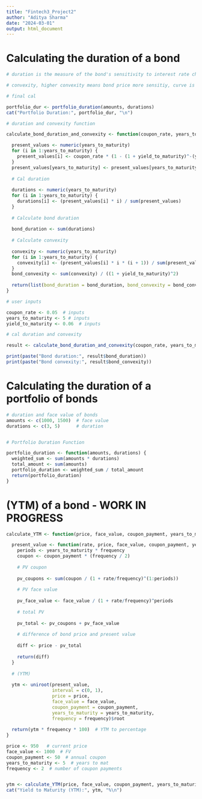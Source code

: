 ```yaml
---
title: "Fintech3_Project2"
author: "Aditya Sharma"
date: "2024-03-01"
output: html_document
---
```


# Calculating the duration of a bond 

```r


# duration is the measure of the bond's sensitivity to interest rate changess

# convexity, higher convexity means bond price more sensitiy, curve is steeper moves are more drastic 

# final cal 

portfolio_dur <- portfolio_duration(amounts, durations)
cat("Portfolio Duration:", portfolio_dur, "\n")

# duration and convexity function 

calculate_bond_duration_and_convexity <- function(coupon_rate, years_to_maturity, yield_to_maturity) {

  present_values <- numeric(years_to_maturity)
  for (i in 1:years_to_maturity) {
    present_values[i] <- coupon_rate * (1 - (1 + yield_to_maturity)^-(years_to_maturity - i + 1)) / yield_to_maturity
  }
  present_values[years_to_maturity] <- present_values[years_to_maturity] + (1 / (1 + yield_to_maturity)^years_to_maturity)
  
  # Cal duration 
  
  durations <- numeric(years_to_maturity)
  for (i in 1:years_to_maturity) {
    durations[i] <- (present_values[i] * i) / sum(present_values)
  }
  
  # Calculate bond duration
  
  bond_duration <- sum(durations)
  
  # Calculate convexity
  
  convexity <- numeric(years_to_maturity)
  for (i in 1:years_to_maturity) {
    convexity[i] <- (present_values[i] * i * (i + 1)) / sum(present_values)
  }
  bond_convexity <- sum(convexity) / ((1 + yield_to_maturity)^2)
  
  return(list(bond_duration = bond_duration, bond_convexity = bond_convexity))
}

# user inputs 

coupon_rate <- 0.05  # inputs 
years_to_maturity <- 5 # inputs 
yield_to_maturity <- 0.06  # inputs 

# cal duration and convexity 

result <- calculate_bond_duration_and_convexity(coupon_rate, years_to_maturity, yield_to_maturity)

print(paste("Bond duration:", result$bond_duration))
print(paste("Bond convexity:", result$bond_convexity))

```

# Calculating the duration of a portfolio of bonds

```r

# duration and face value of bonds 
amounts <- c(1000, 1500)  # face value 
durations <- c(3, 5)      # duration 


# Portfolio Duration Function 

portfolio_duration <- function(amounts, durations) {
  weighted_sum <- sum(amounts * durations)
  total_amount <- sum(amounts)
  portfolio_duration <- weighted_sum / total_amount
  return(portfolio_duration)
}

```

# (YTM) of a bond - WORK IN PROGRESS

```r

calculate_YTM <- function(price, face_value, coupon_payment, years_to_maturity, frequency = 1) {

  present_value <- function(rate, price, face_value, coupon_payment, years_to_maturity, frequency) {
    periods <- years_to_maturity * frequency
    coupon <- coupon_payment * (frequency / 2)  
    
    # PV coupon
    
    pv_coupons <- sum(coupon / (1 + rate/frequency)^(1:periods))
    
    # PV face value 
    
    pv_face_value <- face_value / (1 + rate/frequency)^periods
    
    # total PV 
    
    pv_total <- pv_coupons + pv_face_value
    
    # difference of bond price and present value 
    
    diff <- price - pv_total
    
    return(diff)
  }
  
  # (YTM) 
  
  ytm <- uniroot(present_value, 
                 interval = c(0, 1),
                 price = price, 
                 face_value = face_value,
                 coupon_payment = coupon_payment,
                 years_to_maturity = years_to_maturity, 
                 frequency = frequency)$root
  
  return(ytm * frequency * 100)  # YTM to percentage
}

price <- 950   # current price 
face_value <- 1000  # FV
coupon_payment <- 50  # annual coupon 
years_to_maturity <- 5  # years to mat 
frequency <- 2  # number of coupon payments  


ytm <- calculate_YTM(price, face_value, coupon_payment, years_to_maturity, frequency)
cat("Yield to Maturity (YTM):", ytm, "%\n")


```

